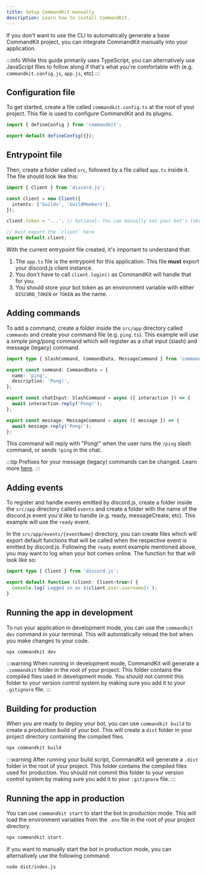 ```yaml
---
title: Setup CommandKit manually
description: Learn how to install CommandKit.
---
```



If you don't want to use the CLI to automatically generate a base CommandKit project, you can integrate CommandKit manually into your application.

:::info
While this guide primarily uses TypeScript, you can alternatively use JavaScript files to follow along if that's what you're comfortable with (e.g. `commandkit.config.js`, `app.js`, etc)
:::

## Configuration file

To get started, create a file called `commandkit.config.ts` at the root of your project. This file is used to configure CommandKit and its plugins.

```ts title="commandkit.config.ts"
import { defineConfig } from 'commandkit';

export default defineConfig({});
```

## Entrypoint file

Then, create a folder called `src`, followed by a file called `app.ts` inside it. The file should look like this:

```ts title="src/app.ts"
import { Client } from 'discord.js';

const client = new Client({
  intents: ['Guilds', 'GuildMembers'],
});

client.token = '...'; // Optional: You can manually set your bot's token

// must export the `client` here
export default client;
```

With the current entrypoint file created, it's important to understand that:

1. The `app.ts` file is the entrypoint for this application. This file **must** export your discord.js client instance.
2. You don't have to call `client.login()` as CommandKit will handle that for you.
3. You should store your bot token as an environment variable with either `DISCORD_TOKEN` or `TOKEN` as the name.

## Adding commands

To add a command, create a folder inside the `src/app` directory called `commands` and create your command file (e.g. `ping.ts`). This example will use a simple ping/pong command which will register as a chat input (slash) and message (legacy) command.

```ts title="src/app/commands/ping.ts"
import type { SlashCommand, CommandData, MessageCommand } from 'commandkit';

export const command: CommandData = {
  name: 'ping',
  description: 'Pong!',
};

export const chatInput: SlashCommand = async ({ interaction }) => {
  await interaction.reply('Pong!');
};

export const message: MessageCommand = async ({ message }) => {
  await message.reply('Pong!');
};
```

This command will reply with "Pong!" when the user runs the `/ping` slash command, or sends `!ping` in the chat.

:::tip
Prefixes for your message (legacy) commands can be changed. Learn more [here](/docs/next/guide/resolve-message-commands-prefix).
:::

## Adding events

To register and handle events emitted by discord.js, create a folder inside the `src/app` directory called `events` and create a folder with the name of the discord.js event you'd like to handle (e.g. ready, messageCreate, etc). This example will use the `ready` event.

In the `src/app/events/{eventName}` directory, you can create files which will export default functions that will be called when the respective event is emitted by discord.js. Following the `ready` event example mentioned above, you may want to log when your bot comes online. The function for that will look like so:

```ts title="src/app/events/log.ts"
import type { Client } from 'discord.js';

export default function (client: Client<true>) {
  console.log(`Logged in as ${client.user.username}!`);
}
```

## Running the app in development

To run your application in development mode, you can use the `commandkit dev` command in your terminal. This will automatically reload the bot when you make changes to your code.

```sh npm2yarn
npx commandkit dev
```

:::warning
When running in development mode, CommandKit will generate a `.commandkit` folder in the root of your project. This folder contains the compiled files used in development mode. You should not commit this folder to your version control system by making sure you add it to your `.gitignore` file.
:::

## Building for production

When you are ready to deploy your bot, you can use `commandkit build` to create a production build of your bot. This will create a `dist` folder in your project directory containing the compiled files.

```sh
npx commandkit build
```

:::warning
After running your build script, CommandKit will generate a `.dist` folder in the root of your project. This folder contains the compiled files used for production. You should not commit this folder to your version control system by making sure you add it to your `.gitignore` file.
:::

## Running the app in production

You can use `commandkit start` to start the bot in production mode. This will load the environment variables from the `.env` file in the root of your project directory.

```sh
npx commandkit start
```

If you want to manually start the bot in production mode, you can alternatively use the following command:

```sh
node dist/index.js
```
